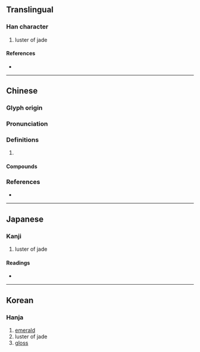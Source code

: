 {{character info/new}}
{{character info/new|0xf9ef}}

==Translingual==

===Han character===
{{Han char|rn=96|rad=玉|as=12|sn=16|four=19159|canj=MGFDQ|ids=⿰𤣩粦}}

# luster of jade

====References====
* {{Han ref|kx=0741.360|dkj=21236|dj=1151.130|hdz=21138.060|uh=7498|ud=29848|bh=BF5A|bd=48986}}

----

==Chinese==
{{zh-forms}}

===Glyph origin===
{{Han etym}}

===Pronunciation===
{{zh-pron
|m=lín
|c=leon4
|mc=y
|oc=y
|cat=
}}

===Definitions===
{{zh-hanzi}}

# {{rfdef|zh}}

====Compounds====
{{zh-der|玢璘|璘斑}}

===References===
* {{R:twedu|B02662}}

----

==Japanese==

===Kanji===
{{ja-kanji|grade=|rs=玉12}}

# luster of jade

====Readings====
* {{ja-readings|on=[[りん]] (rin)|kun=|nanori=}}

----

==Korean==

===Hanja===
{{ko-hanja|hangeul=[[린]]>[[인]]|eumhun=|rv=rin>in|mr=rin>in|y=lin>in}}

# [[emerald]]
# luster of jade
# [[gloss]]